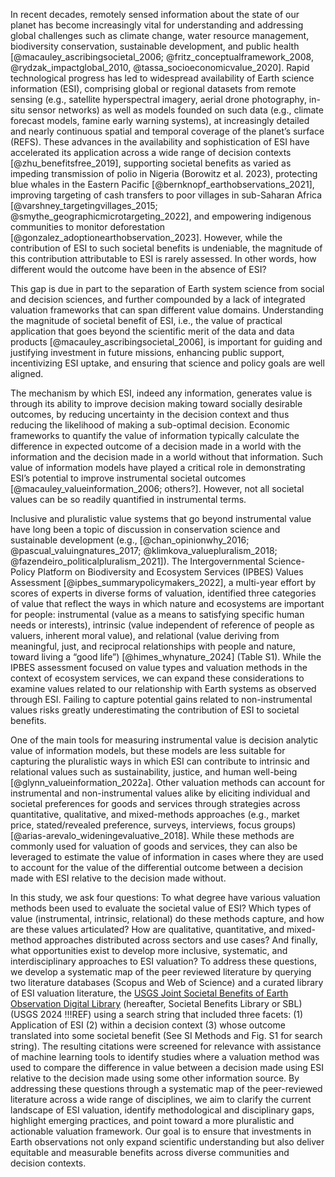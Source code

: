 In recent decades, remotely sensed information about the state of our planet has become increasingly vital for understanding and addressing global challenges such as climate change, water resource management, biodiversity conservation, sustainable development, and public health [@macauley_ascribingsocietal_2006; @fritz_conceptualframework_2008, @rydzak_impactglobal_2010, @tassa_socioeconomicvalue_2020]. Rapid technological progress has led to widespread availability of Earth science information (ESI), comprising global or regional datasets from remote sensing (e.g., satellite hyperspectral imagery, aerial drone photography, in-situ sensor networks) as well as models founded on such data (e.g., climate forecast models, famine early warning systems), at increasingly detailed and nearly continuous spatial and temporal coverage of the planet’s surface (REFS). These advances in the availability and sophistication of ESI have accelerated its application across a wide range of decision contexts [@zhu_benefitsfree_2019], supporting societal benefits as varied as impeding transmission of polio in Nigeria (Borowitz et al. 2023), protecting blue whales in the Eastern Pacific [@bernknopf_earthobservations_2021], improving targeting of cash transfers to poor villages in sub-Saharan Africa [@varshney_targetingvillages_2015; @smythe_geographicmicrotargeting_2022], and empowering indigenous communities to monitor deforestation [@gonzalez_adoptionearthobservation_2023]. However, while the contribution of ESI to such societal benefits is undeniable, the magnitude of this contribution attributable to ESI is rarely assessed. In other words, how different would the outcome have been in the absence of ESI? 

This gap is due in part to the separation of Earth system science from social and decision sciences, and further compounded by a lack of integrated valuation frameworks that can span different value domains.  Understanding the magnitude of societal benefit of ESI, i.e., the value of practical application that goes beyond the scientific merit of the data and data products [@macauley_ascribingsocietal_2006], is important for guiding and justifying investment in future missions, enhancing public support, incentivizing ESI uptake, and ensuring that science and policy goals are well aligned.

The mechanism by which ESI, indeed any information, generates value is through its ability to improve decision making toward socially desirable outcomes, by reducing uncertainty in the decision context and thus reducing the likelihood of making a sub-optimal decision.  Economic frameworks to quantify the value of information typically calculate the difference in expected outcome of a decision made in a world with the information and the decision made in a world without that information.  Such value of information models have played a critical role in demonstrating ESI’s potential to improve instrumental societal outcomes [@macauley_valueinformation_2006; others?].  However, not all societal values can be so readily quantified in instrumental terms.

Inclusive and pluralistic value systems that go beyond instrumental value have long been a topic of discussion in conservation science and sustainable development (e.g., [@chan_opinionwhy_2016; @pascual_valuingnatures_2017; @klimkova_valuepluralism_2018; @fazendeiro_politicalpluralism_2021]). The Intergovernmental Science-Policy Platform on Biodiversity and Ecosystem Services (IPBES) Values Assessment [@ipbes_summarypolicymakers_2022], a multi-year effort by scores of experts in diverse forms of valuation, identified three categories of value that reflect the ways in which nature and ecosystems are important for people: instrumental (value as a means to satisfying specific human needs or interests), intrinsic (value independent of reference of people as valuers, inherent moral value), and relational (value deriving from meaningful, just, and reciprocal relationships with people and nature, toward living a “good life”) [@himes_whynature_2024] (Table S1).  While the IPBES assessment focused on value types and valuation methods in the context of ecosystem services, we can expand these considerations to examine values related to our relationship with Earth systems as observed through ESI.  Failing to capture potential gains related to non-instrumental values risks greatly underestimating the contribution of ESI to societal benefits.

One of the main tools for measuring instrumental value is decision analytic value of information models, but these models are less suitable for capturing the pluralistic ways in which ESI can contribute to intrinsic and relational values such as sustainability, justice, and human well-being [@glynn_valueinformation_2022a].  Other valuation methods can account for instrumental and non-instrumental values alike by eliciting individual and societal preferences for goods and services through strategies across quantitative, qualitative, and mixed-methods approaches (e.g., market price, stated/revealed preference, surveys, interviews, focus groups) [@arias-arevalo_wideningevaluative_2018].  While these methods are commonly used for valuation of goods and services, they can also be leveraged to estimate the value of information in cases where they are used to account for the value of the differential outcome between a decision made with ESI relative to the decision made without.

In this study, we ask four questions: To what degree have various valuation methods been used to evaluate the societal value of ESI? Which types of value (instrumental, intrinsic, relational) do these methods capture, and how are these values articulated? How are qualitative, quantitative, and mixed-method approaches distributed across sectors and use cases? And finally, what opportunities exist to develop more inclusive, systematic, and interdisciplinary approaches to ESI valuation? To address these questions, we develop a systematic map of the peer reviewed literature by querying two literature databases (Scopus and Web of Science) and a curated library of ESI valuation literature, the [USGS Joint Societal Benefits of Earth Observation Digital Library](https://doi.sciencebase.gov/hd/#/geo-value?p=0&l=50&yearMin=1863&yearMax=2024) (hereafter, Societal Benefits Library or SBL) (USGS 2024 !!!REF) using a search string that included three facets: (1) Application of ESI (2) within a decision context (3) whose outcome translated into some societal benefit (See SI Methods and Fig. S1 for search string).  The resulting citations were screened for relevance with assistance of machine learning tools to identify studies where a valuation method was used to compare the difference in value between a decision made using ESI relative to the decision made using some other information source.  By addressing these questions through a systematic map of the peer-reviewed literature across a wide range of disciplines, we aim to clarify the current landscape of ESI valuation, identify methodological and disciplinary gaps, highlight emerging practices, and point toward a more pluralistic and actionable valuation framework. Our goal is to ensure that investments in Earth observations not only expand scientific understanding but also deliver equitable and measurable benefits across diverse communities and decision contexts.